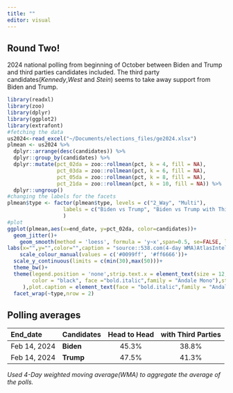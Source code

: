 ```yaml
---
title: ""
editor: visual
---
```


## Round Two!

2024 national polling from beginning of October between Biden and Trump and third parties candidates included. The third party candidates(*Kennedy*,*West* and *Stein*) seems to take away support from Biden and Trump.

```r
library(readxl)
library(zoo)
library(dplyr)
library(ggplot2) 
library(extrafont) 
#fetching the data
us2024<-read_excel("~/Documents/elections_files/ge2024.xlsx") 
plmean <- us2024 %>%
  dplyr::arrange(desc(candidates)) %>% 
  dplyr::group_by(candidates) %>% 
  dplyr::mutate(pct_02da = zoo::rollmean(pct, k = 4, fill = NA),
                pct_03da = zoo::rollmean(pct, k = 6, fill = NA),
                pct_05da = zoo::rollmean(pct, k = 8, fill = NA),
                pct_21da = zoo::rollmean(pct, k = 10, fill = NA)) %>% 
  dplyr::ungroup()  
#changing the labels for the facets
plmean$type <- factor(plmean$type, levels = c("2_Way", "Multi"),
                  labels = c("Biden vs Trump", "Biden vs Trump with Third Parties")
                  )
#plot
ggplot(plmean,aes(x=end_date, y=pct_02da, color=candidates))+
  geom_jitter()+
    geom_smooth(method = 'loess', formula = 'y~x',span=0.5, se=FALSE, lwd=2)+
labs(x="",y="",color="",caption = "source::538.com(4-day WMA)AtlasIntel,CBS,Civiqs,Cygnal,Emerson,FoxNews,J.L Partners\nMarist,NBCNews,NYT/Siena,TippInsights,USAToday,Zogby\njamesstats.github.io/projectx")+
    scale_colour_manual(values = c('#0099ff', '#ff6666'))+
  scale_y_continuous(limits = c(min(30),max(50)))+ 
  theme_bw()+
  theme(legend.position = 'none',strip.text.x = element_text(size = 12, color = "black", face = "bold.italic",family = "Andale Mono"),strip.text.y = element_text(size = 8,
        color = "black", face ="bold.italic",family = "Andale Mono"),strip.background = element_rect(color="black", fill="white", size=0.5, linetype="solid"
     ),plot.caption = element_text(face = "bold.italic",family = "Andale Mono"))+ 
  facet_wrap(~type,nrow = 2)     

```

## Polling averages

| End_date     | Candidates | Head to Head | with Third Parties |
|:-------------|:-----------|:------------:|:------------------:|
| Feb 14, 2024 | **Biden**  |    45.3%     |       38.8%        |
| Feb 14, 2024 | **Trump**  |    47.5%     |       41.3%        |

*Used 4-Day weighted moving average(WMA) to aggregate the average of the polls.*
